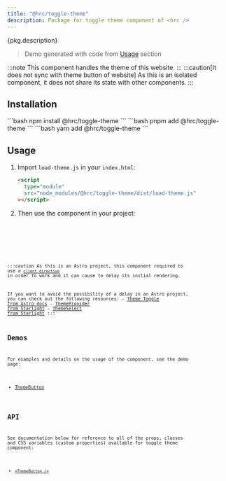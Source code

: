 ```yaml
---
title: "@hrc/toggle-theme"
description: Package for toggle theme component of <hrc />
---
```



<p>{pkg.description}</p>

<Demo>
  <ThemeButtonDemo client:only="react" />
</Demo>

> Demo generated with code from [Usage](#usage) section

:::note
This component handles the theme of this website.
:::
:::caution[It does not sync with theme button of website]
As this is an isolated component, it does not share its state with other
components.
:::

## Installation

<Tabs>
  <TabItem label="npm">
    ```bash
    npm install @hrc/toggle-theme
    ```
  </TabItem>
  <TabItem label="pnpm">
    ```bash
    pnpm add @hrc/toggle-theme
    ```
  </TabItem>
  <TabItem label="yarn">
    ```bash
    yarn add @hrc/toggle-theme
    ```
  </TabItem>
</Tabs>

## Usage

<Steps>

1. Import `load-theme.js` in your `index.html`:

   ```html
   <script
     type="module"
     src="node_modules/@hrc/toggle-theme/dist/load-theme.js"
   ></script>
   ```
2. Then use the component in your project:

   <Code code={demoCode} lang="jsx" title="Demo.tsx" />
   <Code code={stylesCode} lang="css" title="styles.css" />

</Steps>

:::caution
  As this is an Astro project, this component required to use a
  [`client directive`](https://docs.astro.build/en/reference/directives-reference/)
  in order to work and it can cause to delay its initial rendering.

  If you want to avoid the possibility of a delay in an Astro project, you can
  check out the following resources:
    - [Theme Toggle from Astro docs](https://docs.astro.build/en/tutorial/6-islands/2/)
    - [ThemeProvider from Starlight](https://starlight.astro.build/reference/overrides/#themeprovider)
    - [ThemeSelect from Starlight](https://starlight.astro.build/reference/overrides/#themeselect)
:::

## Demos

For examples and details on the usage of the component, see the demo page:

- [ThemeButton](/hrc/components/theme-button)

## API

See documentation below for reference to all of the props, classes and CSS
variables (custom properties) available for toggle theme component:

- [`<ThemeButton />`](/hrc/api/theme-button)
